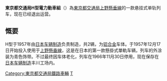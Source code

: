 {{noteTA|G1=Railway}}
{{鐵路車輛
|車輛名稱 = 東京都交通局H型電力動車組
|公司色 = black
|圖像 = Ueno Zoo Monorail under trial operation.jpg
|圖像說明 = 试运行的H型電力動車組
|產量=1组
|輛數 = 2
|列車編組 = 2
|起動加速度 = 
|營運最高速度 = 15
|設計最高速度 = 20
|減速度（正常） = 
|減速度（緊急） = 
|編組載客量 = 62人
|載客量 = 31人
|編組長度 = 
|全長 = 9,828
|全闊 = 1,658
|全高 = 
|編組總重量 = 12
|車輛重量 = 6
|軌距 = 
|電化方式 = 直流600V[[接触网供电|接触网供电]]
|受流方式 = 
|輸出 = 
|電動機輸出 = 
|編組輸出 = 
|齒輪比 = 
|驅動裝置 = 
|控制裝置 = 
|制動方式 = 
|保安裝置 = 
|訊號系統 =
|車身物料 = [[铝合金|铝合金]]
|轉向架 = 
|原產國 = {{JAP}}
|傳動方式=直-直
|牽引電動機=
|變速段數=
|輪徑=
|軸重=
|軸距=
|用戶=[[東京都交通局|東京都交通局]]
|路線=[[上野懸垂線|上野懸垂線]]
|訂單編號=
|車輛編號=
|型號 = H
|類型 = 悬挂式单轨列车
|設計 = 
|衍生自 = 
|衍生型 = 
|製造商 = [[日本车辆制造|日本车辆制造]]
|製造年份 = 1957年
|投入服務日期 = 1957年12月17日-1966年11月30日
|備註 =
}}

'''東京都交通局H型電力動車組'''（{{jpn|j=東京都交通局H形電車|hg=とうきょうとこうつうきょくHがたでんしゃ|rm=Tōkyōto kōtsūkyoku H gata densha|f=y}}）為[[東京都交通局|東京都交通局]][[上野懸垂線|上野懸垂線]]的一款悬挂式单轨列车，现在已经退出运营。

==慨要==
H型于1957年由[[日本车辆制造|日本车辆制造]]负责制造，共2辆，为[[铝合金|铝合金]]车体。于1957年12月17日开始投入使用于[[上野懸垂線|上野懸垂線]]，这是在日本的第一款懸掛式單軌车辆，列车的外涂装为青色饰带。不过最终因车体老化，列车在1966年11月30日停用，现在保存在[[日本车辆制造|日本车辆制造]]丰川工场内。

{{東京都交通局鐵路車輛}}

[[Category:東京都交通局鐵路車輛|Category:東京都交通局鐵路車輛]]
[[Category:日本單軌鐵路|T]]
